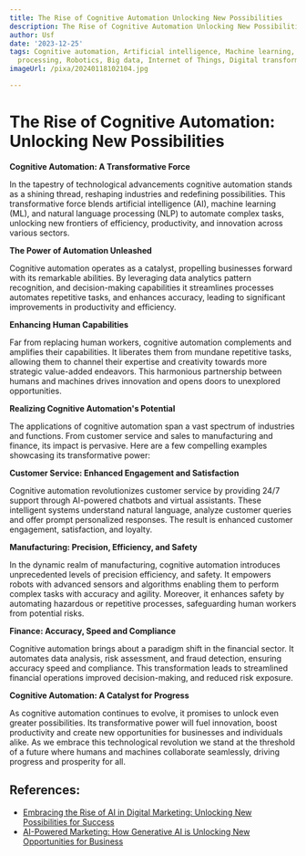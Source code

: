 ```yaml
---
title: The Rise of Cognitive Automation Unlocking New Possibilities
description: The Rise of Cognitive Automation Unlocking New Possibilities
author: Usf
date: '2023-12-25'
tags: Cognitive automation, Artificial intelligence, Machine learning, Natural language
  processing, Robotics, Big data, Internet of Things, Digital transformation
imageUrl: /pixa/20240118102104.jpg

---
```

# The Rise of Cognitive Automation: Unlocking New Possibilities

**Cognitive Automation: A Transformative Force**

In the tapestry of technological advancements  cognitive  automation stands as a  shining thread, reshaping industries and redefining possibilities. This transformative force blends artificial intelligence (AI), machine learning  (ML), and natural  language processing (NLP) to automate  complex tasks, unlocking new frontiers  of efficiency, productivity, and innovation  across various sectors.

**The Power of Automation Unleashed**

Cognitive automation operates as a catalyst, propelling businesses forward  with its remarkable abilities. By  leveraging data analytics  pattern recognition, and decision-making capabilities it streamlines processes automates repetitive tasks, and enhances accuracy, leading to significant improvements in productivity and efficiency.

**Enhancing Human Capabilities**

Far from replacing human workers, cognitive automation complements  and amplifies  their capabilities. It liberates  them from mundane repetitive tasks, allowing them to channel their expertise and creativity towards more strategic  value-added endeavors. This harmonious partnership  between humans and  machines drives innovation and opens doors to unexplored  opportunities.

**Realizing Cognitive Automation's Potential**

The applications of cognitive automation span a vast spectrum  of industries and functions.  From  customer service and sales to manufacturing and finance, its impact is pervasive. Here are a few compelling examples showcasing its  transformative  power:

**Customer Service: Enhanced Engagement and Satisfaction**

Cognitive automation  revolutionizes customer  service by providing 24/7 support through AI-powered chatbots and virtual assistants.  These intelligent systems understand natural language, analyze customer queries and offer prompt personalized responses. The result is enhanced customer engagement, satisfaction,  and loyalty.

**Manufacturing:  Precision, Efficiency, and Safety**

In the dynamic realm of manufacturing, cognitive automation introduces  unprecedented levels  of  precision efficiency, and safety. It empowers robots with advanced  sensors and algorithms enabling them to perform complex tasks  with accuracy and agility. Moreover, it enhances safety by automating hazardous or repetitive processes, safeguarding human workers from potential risks.

**Finance: Accuracy, Speed and Compliance**

Cognitive automation brings about a paradigm shift in the financial sector. It automates  data analysis, risk assessment, and fraud detection, ensuring accuracy speed and compliance. This transformation leads to streamlined financial operations improved decision-making, and reduced risk exposure.

**Cognitive Automation: A Catalyst for Progress**

As cognitive automation  continues to evolve, it promises to unlock even greater possibilities. Its transformative power  will fuel innovation, boost productivity and create new opportunities for businesses and individuals alike. As we embrace this technological revolution we stand  at the threshold of a future where humans and machines  collaborate seamlessly, driving progress and prosperity for all.

## References:
- [Embracing the Rise of AI in Digital Marketing: Unlocking New Possibilities for Success](https://shehandlesit.com/blog/embracing-the-rise-of-ai-in-digital-marketing-unlocking-new-possibilities-for-success/)
- [AI-Powered Marketing: How Generative AI is Unlocking New Opportunities for Business](https://www.score.org/utah/resource/blog-post/ai-powered-marketing-how-generative-ai-unlocking-new-opportunities-business)
